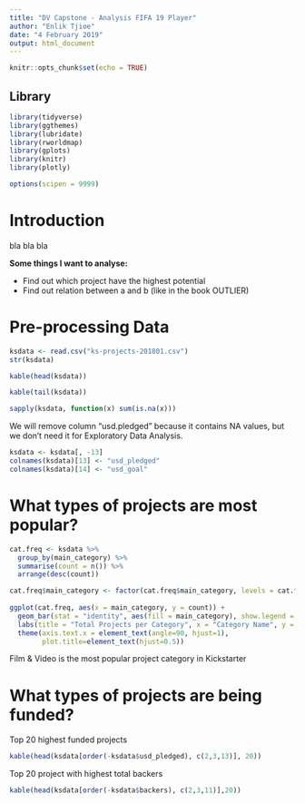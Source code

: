 ```yaml
---
title: "DV Capstone - Analysis FIFA 19 Player"
author: "Enlik Tjioe"
date: "4 February 2019"
output: html_document
---
```


```r
knitr::opts_chunk$set(echo = TRUE)
```

## Library
```r
library(tidyverse)
library(ggthemes)
library(lubridate)
library(rworldmap)
library(gplots)
library(knitr)
library(plotly)

options(scipen = 9999)
```

# Introduction
bla bla bla

**Some things I want to analyse:**

- Find out which project have the highest potential
- Find out relation between a and b (like in the book OUTLIER)

# Pre-processing Data
```r
ksdata <- read.csv("ks-projects-201801.csv")
str(ksdata)

```

```r
kable(head(ksdata))
```

```r
kable(tail(ksdata))
```

```r
sapply(ksdata, function(x) sum(is.na(x)))
```
We will remove column "usd.pledged" because it contains NA values, but we don't need it for Exploratory Data Analysis.

```r
ksdata <- ksdata[, -13]
colnames(ksdata)[13] <- "usd_pledged"
colnames(ksdata)[14] <- "usd_goal"
```


# What types of projects are most popular?
```r
cat.freq <- ksdata %>% 
  group_by(main_category) %>% 
  summarise(count = n()) %>% 
  arrange(desc(count))

cat.freq$main_category <- factor(cat.freq$main_category, levels = cat.freq$main_category)
  
ggplot(cat.freq, aes(x = main_category, y = count)) +
  geom_bar(stat = "identity", aes(fill = main_category), show.legend = F) +
  labs(title = "Total Projects per Category", x = "Category Name", y = "Total") +
  theme(axis.text.x = element_text(angle=90, hjust=1),
        plot.title=element_text(hjust=0.5))
```

Film & Video is the most popular project category in Kickstarter


# What types of projects are being funded?
Top 20 highest funded projects
```r
kable(head(ksdata[order(-ksdata$usd_pledged), c(2,3,13)], 20))
```

Top 20 project with highest total backers
```r
kable(head(ksdata[order(-ksdata$backers), c(2,3,11)],20))
```


